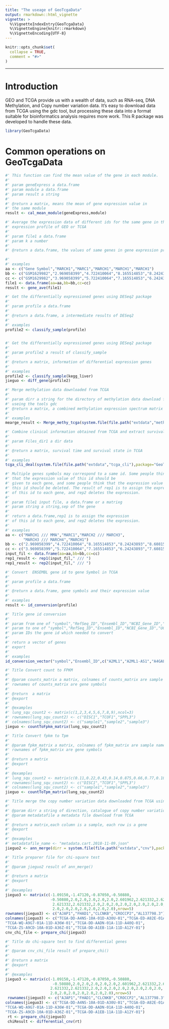 ```yaml
---
title: "The useage of GeoTcgaData"
output: rmarkdown::html_vignette
vignette: >
  %\VignetteIndexEntry{GeoTcgaData}
  %\VignetteEngine{knitr::rmarkdown}
  %\VignetteEncoding{UTF-8}
---
```


```r
knitr::opts_chunk$set(
  collapse = TRUE,
  comment = "#>"
)
```
--------
# Introduction
GEO and TCGA provide us with a wealth of data, such as RNA-seq, DNA Methylation, 
and Copy number variation data. It's easy to download data from TCGA using the 
gdc tool, but processing these data into a format suitable for bioinformatics 
analysis requires more work. This R package was developed to handle these data.


```r
library(GeoTcgaData)
```

# Common operations on GeoTcgaData
```r

#' This function can find the mean value of the gene in each module.
#'
#' param geneExpress a data.frame
#' param module a data.frame
#' param result a string
#'
#' @return a matrix, means the mean of gene expression value in
#' the same module
result <- cal_mean_module(geneExpress,module)

#' Average the expression data of different ids for the same gene in the chip
#' expression profile of GEO or TCGA
#'
#' param file1 a data.frame
#' param k a number
#'
#' @return a data.frame, the values of same genes in gene expression profile

#'
#' examples
aa <- c("Gene Symbol","MARCH1","MARC1","MARCH1","MARCH1","MARCH1")
bb <- c("GSM1629982","2.969058399","4.722410064","8.165514853","8.24243893","8.60815086")
cc <- c("GSM1629982","3.969058399","5.722410064","7.165514853","6.24243893","7.60815086")
file1 <- data.frame(aa=aa,bb=bb,cc=cc)
result <- gene_ave(file1)

#' Get the differentially expressioned genes using DESeq2 package 
#'
#' param profile a data.frame
#'
#' @return a data.frame, a intermediate results of DESeq2
#'
#' examples
profile2 <- classify_sample(profile)


#' Get the differentially expressioned genes using DESeq2 package
#'
#' param profile2 a result of classify_sample
#'
#' @return a matrix, information of differential expression genes
#'
#' examples
profile2 <- classify_sample(kegg_liver)
jieguo <- diff_gene(profile2)

#' Merge methylation data downloaded from TCGA
#'
#' param dirr a string for the directory of methylation data download from tcga
#' useing the tools gdc
#' @return a matrix, a combined methylation expression spectrum matrix
#'
#' examples
mearge_result <- Merge_methy_tcga(system.file(file.path("extdata","methy"),package="GeoTcgaData"))

#' Combine clinical information obtained from TCGA and extract survival data
#'
#' param Files_dir1 a dir data
#'
#' @return a matrix, survival time and survival state in TCGA
#'
#' examples
tcga_cli_deal(system.file(file.path("extdata","tcga_cli"),package="GeoTcgaData"))

#' Multiple genes symbols may correspond to a same id. Some people think 
#' that the expression value of this id should be 
#' given to each gene, and some people think that the expression value of
#' this id should be deleted. The result of rep1 is to assign the expression
#' of this id to each gene, and rep2 deletes the expression.
#'
#' param file1 input file, a data.frame or a matrixg
#' param string a string,sep of the gene
#'
#' return a data.frame,rep1 is to assign the expression
#' of this id to each gene, and rep2 deletes the expression.
#'
#' examples
aa <- c("MARCH1 /// MMA","MARC1","MARCH2 /// MARCH3",
        "MARCH3 /// MARCH4","MARCH1")
bb <- c("2.969058399","4.722410064","8.165514853","8.24243893","8.60815086")
cc <- c("3.969058399","5.722410064","7.165514853","6.24243893","7.60815086")
input_fil <- data.frame(aa=aa,bb=bb,cc=cc)
rep1_result <- rep1(input_fil," /// ")
rep1_result <- rep2(input_fil," /// ")

#' Convert  ENSEMBL gene id to gene Symbol in TCGA
#'
#' param profile a data.frame
#'
#' @return a data.frame, gene symbols and their expression value
#'
#' examples
result <- id_conversion(profile)
```

```r
#' Title gene id conversion
#'
#' param from one of "symbol","RefSeq_ID","Ensembl_ID","NCBI_Gene_ID","UCSC_ID","UniProt_ID"
#' param to one of "symbol","RefSeq_ID","Ensembl_ID","NCBI_Gene_ID","UCSC_ID","UniProt_ID"
#' param IDs the gene id which needed to convert
#'
#' return a vector of genes
#' export
#'
#' examples
id_conversion_vector("symbol","Ensembl_ID",c("A2ML1","A2ML1-AS1","A4GALT","A12M1","AAAS"))

```

```r

#' Title Convert count to FPKM
#'
#' @param counts_matrix a matrix, colnames of counts_matrix are sample name,
#' rownames of counts_matrix are gene symbols
#'
#' @return  a matrix
#' @export
#'
#' @examples
#' lung_squ_count2 <- matrix(c(1,2,3,4,5,6,7,8,9),ncol=3)
#' rownames(lung_squ_count2) <- c("DISC1","TCOF1","SPPL3")
#' colnames(lung_squ_count2) <- c("sample1","sample2","sample3")
jieguo <- countToFpkm_matrix(lung_squ_count2)

```


```r

#' Title Convert fpkm to Tpm
#'
#' @param fpkm_matrix a matrix, colnames of fpkm_matrix are sample name,
#' rownames of fpkm_matrix are gene symbols
#'
#' @return a matrix
#' @export
#'
#' @examples
#' lung_squ_count2 <- matrix(c(0.11,0.22,0.43,0.14,0.875,0.66,0.77,0.18,0.29),ncol=3)
#' rownames(lung_squ_count2) <- c("DISC1","TCOF1","SPPL3")
#' colnames(lung_squ_count2) <- c("sample1","sample2","sample3")
jieguo <- countToTpm_matrix(lung_squ_count2)

```



```r

#' Title merge the copy number variation data downloaded from TCGA using gdc
#'
#' @param dirr a string of direction, catalogue of copy number variation data
#' @param metadatafile a metadata file download from TCGA
#'
#' @return a matrix,each column is a sample, each row is a gene
#' @export
#'
#' @examples
#' metadatafile_name <- "metadata.cart.2018-11-09.json"
jieguo2 <- ann_merge(dirr = system.file(file.path("extdata","cnv"),package="GeoTcgaData"),metadatafile=metadatafile_name)

```

```r

#' Title preparer file for chi-square test
#'
#' @param jieguo2 result of ann_merge()
#'
#' @return a matrix
#' @export
#'
#' @examples
jieguo3 <- matrix(c(-1.09150,-1.47120,-0.87050,-0.50880,
                    -0.50880,2.0,2.0,2.0,2.0,2.0,2.601962,2.621332,2.621332,
                     2.621332,2.621332,2.0,2.0,2.0,2.0,2.0,2.0,2.0,2.0,
                     2.0,2.0,2.0,2.0,2.0,2.0,2.0),nrow=5)
rownames(jieguo3) <- c("AJAP1","FHAD1","CLCNKB","CROCCP2","AL137798.3")
colnames(jieguo3) <- c("TCGA-DD-A4NS-10A-01D-A30U-01","TCGA-ED-A82E-01A-11D-A34Y-01",
"TCGA-WQ-A9G7-01A-11D-A36W-01","TCGA-DD-AADN-01A-11D-A40Q-01",
"TCGA-ZS-A9CD-10A-01D-A36Z-01","TCGA-DD-A1EB-11A-11D-A12Y-01")
cnv_chi_file <- prepare_chi(jieguo3)

```


```r

#' Title do chi-square test to find differential genes
#'
#' @param cnv_chi_file result of prepare_chi()
#'
#' @return a matrix
#' @export
#'
#' @examples
jieguo3 <- matrix(c(-1.09150,-1.47120,-0.87050,-0.50880,
                     -0.50880,2.0,2.0,2.0,2.0,2.0,2.601962,2.621332,2.621332,
                    2.621332,2.621332,2.0,2.0,2.0,2.0,2.0,2.0,2.0,2.0,
                    2.0,2.0,2.0,2.0,2.0,2.0,2.0),nrow=5)
 rownames(jieguo3) <- c("AJAP1","FHAD1","CLCNKB","CROCCP2","AL137798.3")
colnames(jieguo3) <- c("TCGA-DD-A4NS-10A-01D-A30U-01","TCGA-ED-A82E-01A-11D-A34Y-01",
"TCGA-WQ-A9G7-01A-11D-A36W-01","TCGA-DD-AADN-01A-11D-A40Q-01",
"TCGA-ZS-A9CD-10A-01D-A36Z-01","TCGA-DD-A1EB-11A-11D-A12Y-01")
 rt <- prepare_chi(jieguo3)
 chiResult <- differential_cnv(rt)

```
